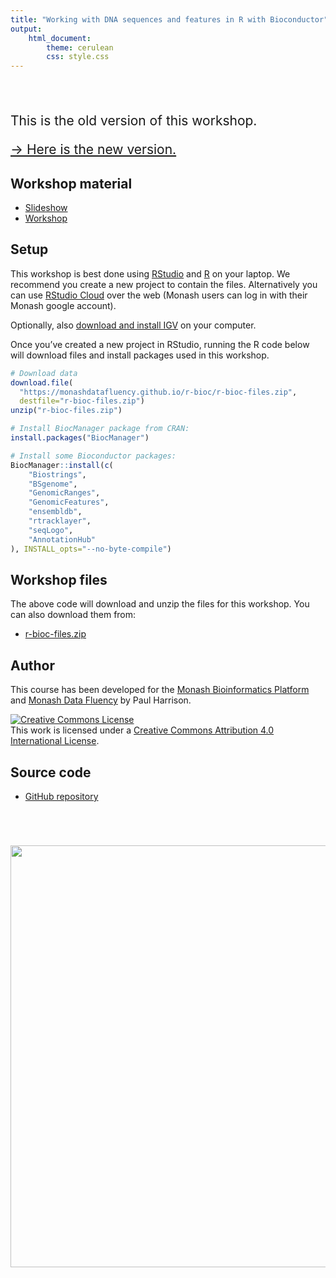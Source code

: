 ```yaml
---
title: "Working with DNA sequences and features in R with Bioconductor"
output: 
    html_document:
        theme: cerulean
        css: style.css
---
```


<div style="font-size: 150%">
<br>

This is the old version of this workshop.

[&rarr; Here is the new version.](https://monashdatafluency.github.io/r-bioc-2/)
</div>

## Workshop material

* [Slideshow](slides/slides.html)
* [Workshop](topics/sequences_and_features.html)

## Setup

This workshop is best done using [RStudio](https://rstudio.com/products/rstudio/download/) and [R](https://cran.r-project.org/) on your laptop. We recommend you create a new project to contain the files. Alternatively you can use [RStudio Cloud](https://rstudio.cloud/) over the web (Monash users can log in with their Monash google account). 

Optionally, also [download and install IGV](https://software.broadinstitute.org/software/igv/download) on your computer.

Once you've created a new project in RStudio, running the R code below will download files and install packages used in this workshop.

```r
# Download data
download.file(
  "https://monashdatafluency.github.io/r-bioc/r-bioc-files.zip",
  destfile="r-bioc-files.zip")
unzip("r-bioc-files.zip")

# Install BiocManager package from CRAN:
install.packages("BiocManager")

# Install some Bioconductor packages:
BiocManager::install(c(
    "Biostrings", 
    "BSgenome", 
    "GenomicRanges", 
    "GenomicFeatures", 
    "ensembldb", 
    "rtracklayer", 
    "seqLogo", 
    "AnnotationHub"
), INSTALL_opts="--no-byte-compile")
```


## Workshop files

The above code will download and unzip the files for this workshop. You can also download them from:

* [r-bioc-files.zip](r-bioc-files.zip)


## Author

This course has been developed for the [Monash Bioinformatics Platform](https://www.monash.edu/researchinfrastructure/bioinformatics) and [Monash Data Fluency](https://www.monash.edu/data-fluency) by Paul Harrison.

<a rel="license" href="http://creativecommons.org/licenses/by/4.0/"><img alt="Creative Commons License" style="border-width:0" src="figures/CC-BY.png" /></a><br />This work is licensed under a <a rel="license" href="http://creativecommons.org/licenses/by/4.0/">Creative Commons Attribution 4.0 International License</a>.

## Source code

* [GitHub repository](https://github.com/MonashDataFluency/r-bioc)

<p style="margin-top: 5em; text-align: right">
<a href="https://www.monash.edu/researchinfrastructure/bioinformatics"><img src="figures/MBP-banner.png" width="675"></a>
</p>


